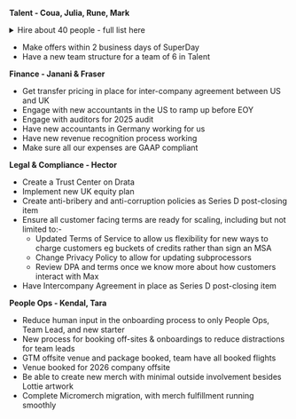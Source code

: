 **Talent - Coua, Julia, Rune, Mark**

<details>
<summary>Hire about 40 people - full list here</summary>

We do not expect to make all these hires in Q3 - the low ones in particular are more of a stretch goal. We expect to make about 35-40 hires in Q3 in total. 

**High**

* ~~Platform Features Product Engineer~~ - Coua
* Clickhouse Engineer - Julia
* Growth Engineer - Integrations - Rune
* ~~Feature Flags - SDK~~ - Julia
* Data Warehouse Backend  (Pipelines focus) - Rune
* ~~Production Designer~~ - Julia 
* Auth Product Engineer with Auth experience - Julia
* ~~Talent Partner #1~~ - Coua
* ~~PeopleOps Manager (US)~~ - Coua
* ~~Customer Success Manager  #1~~ - Coua
* CSM #2 - Coua
* Billing Engineer - Rune 
* Technical Account Exec #1 EMEA - Coua
* Technical Account Manager  #1 - Coua
* ~~Support Eng #1~~ - Julia
* Product Marketing Manager #1 - Coua
* Production Designer - Julia 
* ~~Post-Production Specialist~~ - Coua

**Medium** 

* Feature Flags Product Engineer - Julia
* Replay Product Engineer - Rune
* Error tracking Product Engineer - Rune
* No Code Experiments Product Engineer - Julia
* Product Manager #1 - Julia
* Heatmaps Product Engineer - Rune
* Web Analytics Product Engineer - Julia 
* ~~Talent Partner #2 (US)~~ - Coua
* Product Marketing Manager #2 - Coua
* SalesOps Engineer - Rune 
* Office Manager - Scott
* Support Eng #2 - Julia 
* Customer Success Manager #3 - Coua
* Customer Success Manager #4 - Coua
* Technical Account Exec #2 - Coua
* Technical Account Manager #2 - Coua
* Technical Account Manager #3 - Coua
* Technical Content Marketer #1 - Coua
* ~~Platform Engineer~~ - Julia

**Low**

* Prompt Management & Evaluation Product Engineer - Rune
* Product Manager #2 - Julia 
* Platform Features Product Engineer - Rune
* Product Analytics Product Engineer - Mark
* Auth Product Engineer - Mark
* Data Warehouse Backend - Rune 
* Revenue Analytics Product Engineer - Rune 
* Heatmaps Product Engineer - Mark
* API queries Product Engineer - Mark
* Talent Partner #3 - Coua
* Support Eng #3 - Julia
* Technical Account Exec #3 - Coua
* Technical Account Manager #4 - Coua
* Demand Gen Graphic Designer - Mark
* Technical Content Marketer #2 - Coua

The sections are not stack-ranked. 
</details>


* Make offers within 2 business days of SuperDay 
* Have a new team structure for a team of 6 in Talent

**Finance - Janani & Fraser**
* Get transfer pricing in place for inter-company agreement between US and UK
* Engage with new accountants in the US to ramp up before EOY 
* Engage with auditors for 2025 audit
* Have new accountants in Germany working for us
* Have new revenue recognition process working 
* Make sure all our expenses are GAAP compliant

**Legal & Compliance - Hector**
* Create a Trust Center on Drata
* Implement new UK equity plan
* Create anti-bribery and anti-corruption policies as Series D post-closing item
* Ensure all customer facing terms are ready for scaling, including but not limited to:-
    * Updated Terms of Service to allow us flexibility for new ways to charge customers eg buckets of credits rather than sign an MSA
    * Change Privacy Policy to allow for updating subprocessors 
    * Review DPA and terms once we know more about how customers interact with Max
* Have Intercompany Agreement in place as Series D post-closing item

**People Ops - Kendal, Tara**
* Reduce human input in the onboarding process to only People Ops, Team Lead, and new starter
* New process for booking off-sites & onboardings to reduce distractions for team leads
* GTM offsite venue and package booked, team have all booked flights
* Venue booked for 2026 company offsite
* Be able to create new merch with minimal outside involvement besides Lottie artwork
* Complete Micromerch migration, with merch fulfillment running smoothly

